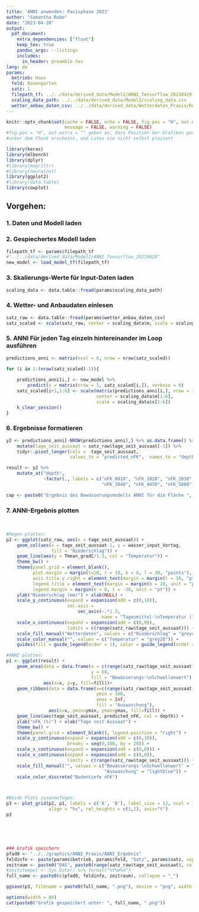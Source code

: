 ```yaml
---
title: 'ANNI anwenden: Paxisphase 2023'
author: "Samantha Rubo"
date: "2023-04-20"
output:
  pdf_document: 
    extra_dependencies: ["float"]
    keep_tex: true
    pandoc_args: --listings
    includes:
      in_header: preamble.tex
lang: de
params:
  betrieb: Haas
  feld: Rosengarten
  satz: 1
  filepath_tf: ../../data/derived_data/Model2/ANNI_Tensorflow_20230420
  scaling_data_path: ../../data/derived_data/Model2/scaling_data.csv
  wetter_anbau_daten_csv: ../../data/derived_data/Wetterdaten_Praxis/Rosengarten_id_Worms/daten_komplett.csv
---
```


```r
knitr::opts_chunk$set(cache = FALSE, echo = FALSE, fig.pos = "H", out.extra = "", 
                      message = FALSE, warning = FALSE)
#fig.pos = "H", out.extra = "" geben an, dass Position der Grafiken genau an der Stelle
#unter dem Chunk erscheint, und Latex sie nicht selbst plaziert
```

```r
library(keras)
library(mlbench)
library(dplyr)
#library(magrittr)
#library(neuralnet)
library(ggplot2)
#library(data.table)
library(cowplot)
```


## Vorgehen: 

### 1. Daten und Modell laden

### 2. Gespiechertes Modell laden
```r
filepath_tf <- params$filepath_tf 
#"../../data/derived_data/Model2/ANNI_Tensorflow_20230420"
new_model <- load_model_tf(filepath_tf)
```

### 3. Skalierungs-Werte für Input-Daten laden
```r
scaling_data <- data.table::fread(params$scaling_data_path) 
```

### 4. Wetter- und Anbaudaten einlesen
```r
satz_raw <- data.table::fread(params$wetter_anbau_daten_csv)
satz_scaled <- scale(satz_raw, center = scaling_data$m, scale = scaling_data$s) 
```

### 5. ANNI Für jeden Tag einzeln hintereinander im Loop ausführen
```r
predictions_anni <- matrix(ncol = 6, nrow = nrow(satz_scaled))

for (i in 1:(nrow(satz_scaled)-1)){
    
    predictions_anni[i,] <- new_model %>% 
        predict(x = matrix(nrow = 1, satz_scaled[i,]), verbose = 0)
    satz_scaled[i+1,1:6] <- scale(matrix(predictions_anni[i,], nrow = 1), 
                                  center = scaling_data$m[1:6], 
                                  scale = scaling_data$s[1:6])
    k_clear_session()
}

```

### 6. Ergebnisse formatieren
```r
y2 <- predictions_anni[-NROW(predictions_anni),] %>% as.data.frame() %>% 
    mutate(tage_seit_aussaat = satz_raw$tage_seit_aussaat[-1]) %>% 
    tidyr::pivot_longer(cols = -tage_seit_aussaat, 
                        values_to = "predicted_nFK",  names_to = "depth") 

result <- y2 %>%
    mutate_at("depth", 
              ~factor(., labels = c("nFK_0010", "nFK_1020", "nFK_2030", 
                                    "nFK_3040", "nFK_4050", "nFK_5060") ))
```


```r
cap <- paste0("Ergebnis des Bewässerungsmodells ANNI für die Fläche ", params$feld,  " der Fa. ",  params$betrieb, " für die Tage ", paste0(range(satz_raw$tage_seit_aussaat), collapse = "-"), " seit Aussaat. Dargestellt sind A) Wetterdaten für Niederschlag (mm) und mittlerer Tagestemperatur (°C) und B) die modellierte nutzbare Feldkapazität (nFK \\%) für 6 Bodentiefen von 0-60 cm Tiefe.")
```

### 7. ANNI-Ergebnis plotten
\

```r
#Regen plotten:
p2 <- ggplot(satz_raw, aes(x = tage_seit_aussaat)) + 
    geom_col(aes(x = tage_seit_aussaat-1, y = wasser_input_Vortag, 
                 fill = "Niederschlag")) + 
    geom_line(aes(y = Tmean_gradC/1.3, col = "Temperatur")) +
    theme_bw() + 
    theme(panel.grid = element_blank(),
          plot.margin = margin(t=20, r = 10, b = 0, l = 30, "points"), 
          axis.title.y.right = element_text(margin = margin(l = 10, "pt")),
          legend.title = element_text(margin = margin(b = 10, unit = "pt")),
          legend.margin = margin(b = 0, t = -30, unit = "pt")) + 
    ylab("Niederschlag (mm)") + xlab(NULL) +
    scale_y_continuous(expand = expansion(add = c(0,10)), 
                       sec.axis = 
                           sec_axis(~.*1.3, 
                                    name = "Tagesmittel-\nTemperatur (°C)")) + 
    scale_x_continuous(expand = expansion(add = c(0,0)), 
                       limits = c(range(satz_raw$tage_seit_aussaat))) + 
    scale_fill_manual("Wetterdaten", values = c("Niederschlag" = "grey40")) + 
    scale_color_manual("", values = c("Temperatur" = "grey20")) + 
    guides(fill = guide_legend(order = 1), color = guide_legend(order = 2))

#ANNI plotten:
p1 <- ggplot(result) +
    geom_area(data = data.frame(x = c(range(satz_raw$tage_seit_aussaat)),
                                y = 60,                   
                                fill = "Bewässerungs-\nSchwellenwert"),
              aes(x=x, y=y, fill=fill))+ 
    geom_ribbon(data = data.frame(x=c(range(satz_raw$tage_seit_aussaat)), 
                                  ymin = 100, 
                                  ymax = Inf,
                                  fill = "Auswaschung"),
                aes(x=x, ymin=ymin, ymax=ymax, fill=fill)) +
    geom_line(aes(tage_seit_aussaat, predicted_nFK, col = depth)) + 
    ylab("nFK (%)") + xlab("Tage seit Aussaat") + 
    theme_bw() + 
    theme(panel.grid = element_blank(), legend.position = "right") +
    scale_y_continuous(expand = expansion(add = c(0,10)), 
                       breaks = seq(0,100, by = 20)) + 
    scale_x_continuous(expand = expansion(add = c(0,0))) + 
    scale_x_continuous(expand = expansion(add = c(0,0)), 
                       limits = c(range(satz_raw$tage_seit_aussaat))) + 
    scale_fill_manual("", values = c("Bewässerungs-\nSchwellenwert" = "grey90", 
                                     "Auswaschung" = "lightblue")) +
    scale_color_discrete("Bodentiefe nFK")



#Beide Plots zusannefügen:
p3 <- plot_grid(p2, p1, labels = c('A', 'B'), label_size = 12, ncol = 1, 
                align = "hv", rel_heights = c(1,2), axis="t")
p3
```
\

\
```r
### Grafik speichern
pfad0 <- "../../graphics/ANNI_Praxis/ANNI_Ergebnis"
feldinfo <- paste(params$betrieb, params$feld, "Satz", params$satz, sep = "_")
zeitraum <- paste0("DAS", paste0(range(satz_raw$tage_seit_aussaat), collapse = "_"))
#zeitstempel <- Sys.Date() %>% format("%Y%m%d")  
full_name <- paste0(c(pfad0, feldinfo, zeitraum), collapse = "_")

ggsave(p3, filename = paste0(full_name, ".png"), device = "png", width = 7, height = 5)

options(width = 80)
cat(paste0("Grafik gespeichert unter: ", full_name, ".png"))
```


